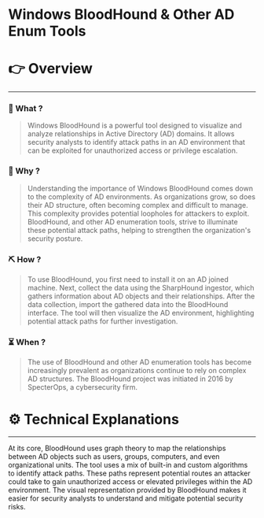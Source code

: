 # Windows BloodHound & Other AD Enum Tools


# 👉 Overview

---

### 👀 What ?

> Windows BloodHound is a powerful tool designed to visualize and analyze relationships in Active Directory (AD) domains. It allows security analysts to identify attack paths in an AD environment that can be exploited for unauthorized access or privilege escalation.
> 

### 🧐 Why ?

> Understanding the importance of Windows BloodHound comes down to the complexity of AD environments. As organizations grow, so does their AD structure, often becoming complex and difficult to manage. This complexity provides potential loopholes for attackers to exploit. BloodHound, and other AD enumeration tools, strive to illuminate these potential attack paths, helping to strengthen the organization's security posture.
> 

### ⛏️ How ?

> To use BloodHound, you first need to install it on an AD joined machine. Next, collect the data using the SharpHound ingestor, which gathers information about AD objects and their relationships. After the data collection, import the gathered data into the BloodHound interface. The tool will then visualize the AD environment, highlighting potential attack paths for further investigation.
> 

### ⏳ When ?

> The use of BloodHound and other AD enumeration tools has become increasingly prevalent as organizations continue to rely on complex AD structures. The BloodHound project was initiated in 2016 by SpecterOps, a cybersecurity firm.
> 

# ⚙️ Technical Explanations

---

At its core, BloodHound uses graph theory to map the relationships between AD objects such as users, groups, computers, and even organizational units. The tool uses a mix of built-in and custom algorithms to identify attack paths. These paths represent potential routes an attacker could take to gain unauthorized access or elevated privileges within the AD environment. The visual representation provided by BloodHound makes it easier for security analysts to understand and mitigate potential security risks.
